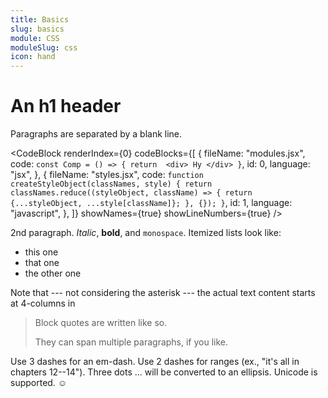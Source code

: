 ```yaml
---
title: Basics
slug: basics
module: CSS
moduleSlug: css
icon: hand
---
```


# An h1 header

Paragraphs are separated by a blank line.

<CodeBlock
	renderIndex={0}
	codeBlocks={[
		{
			fileName: "modules.jsx",
			code: `const Comp = () => {
                 return 
                 <div>
                     Hy
                </div>
                }`,
			id: 0,
			language: "jsx",
		},
		{
			fileName: "styles.jsx",
			code: `function createStyleObject(classNames, style) {
  return classNames.reduce((styleObject, className) => {
    return {...styleObject, ...style[className]};
  }, {});
}`,
			id: 1,
			language: "javascript",
		},
	]}
	showNames={true}
	showLineNumbers={true}
/>

2nd paragraph. _Italic_, **bold**, and `monospace`. Itemized lists
look like:

- this one
- that one
- the other one

<Quiz src="/src/pages/test" />

Note that --- not considering the asterisk --- the actual text
content starts at 4-columns in

> Block quotes are
> written like so.
>
> They can span multiple paragraphs,
> if you like.

Use 3 dashes for an em-dash. Use 2 dashes for ranges (ex., "it's all
in chapters 12--14"). Three dots ... will be converted to an ellipsis.
Unicode is supported. ☺
